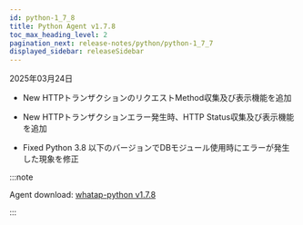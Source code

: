 ```yaml
---
id: python-1_7_8
title: Python Agent v1.7.8
toc_max_heading_level: 2
pagination_next: release-notes/python/python-1_7_7
displayed_sidebar: releaseSidebar
---
```


2025年03月24日

- <Status priority='1'>New</Status> HTTPトランザクションのリクエストMethod収集及び表示機能を追加

- <Status priority='1'>New</Status> HTTPトランザクションエラー発生時、HTTP Status収集及び表示機能を追加

- <Status priority='0'>Fixed</Status> Python 3.8 以下のバージョンでDBモジュール使用時にエラーが発生した現象を修正

:::note

Agent download: [whatap-python v1.7.8](https://pypi.org/project/whatap-python/1.7.8/)

:::
